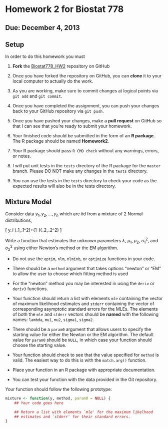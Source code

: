 Homework 2 for Biostat 778
==============


## Due: December 4, 2013

## Setup

In order to do this homework you must

1.  **Fork** the
[Biostat778_HW2](https://github.com/rdpeng/Biostat778_HW2) repository
on GitHub

2.  Once you have forked the repository on GitHub, you can **clone**
it to your local computer to actually do the work.

3.  As you are working, make sure to commit changes at logical points
via `git add` and `git commit`.

4.  Once you have completed the assignment, you can push your changes
back to your GitHub repository via `git push`.

5.  Once you have pushed your changes, make a **pull request** on
GitHub so that I can see that you're ready to submit your homework.

7.  Your finished code should be submitted in the form of an **R
package**. The R package should be named **Homework2**.

8.  Your R package should pass `R CMD check` without any warnings,
errors, or notes.

9.  I will put unit tests in the `tests` directory of the R package
for the `master` branch. Please DO NOT make any changes in the `tests`
directory.

10.  You can use the tests in the `tests` directory to check your code
as the expected results will also be in the tests directory.


## Mixture Model

 Consider data $y_1,y_2,\dots,y_n$
which are iid from a mixture of 2 Normal distributions,

\[
y_i \sim \lambda\mathcal{N}(\mu_1,\sigma_1^2)+(1-\lambda)\mathcal{N}(\mu_2,\sigma_2^2)
\]

Write a function that estimates the unknown parameters $\lambda$,
$\mu_1$, $\mu_2$, $\sigma_1^2$, and $\sigma_2^2$ using either Newton's
method or the EM algorithm.

* Do not use the `optim`, `nlm`, `nlminb`, or `optimize` functions in
  your code.

* There should be a `method` argument that takes options "newton" or
  "EM" to allow the user to choose which fitting method is used

* For the "newton" method you may be interested in using the `deriv`
  or `deriv3` functions.

* Your function should return a list with elements `mle` containing
  the vector of maximum likelihood estimates and `stderr` containing
  the vector of corresponding asymptotic standard errors for the
  MLEs. The elements of both the `mle` and `stderr` vectors should be
  **named** with the following names: `lambda`, `mu1`, `mu2`,
  `sigma1`, `sigma2`.

* There should be a `param0` argument that allows users to specify the
  starting value for either the Newton or the EM algorithm. The
  default value for `param0` should be `NULL`, in which case your
  function should choose the starting value.

* Your function should check to see that the value specified for
  `method` is valid. The easiest way to do this is with the
  `match.arg()` function.

* Place your function in an R package with appropriate documentation.

* You can test your function with the data provided in the Git repository. 

Your function should follow the following prototype:

```r
mixture <- function(y, method, param0 = NULL) {
	## Your code goes here

	## Return a list with elements `mle' for the maximum likelhood
	## estimates and `stderr' for their standard errors.
}
```
